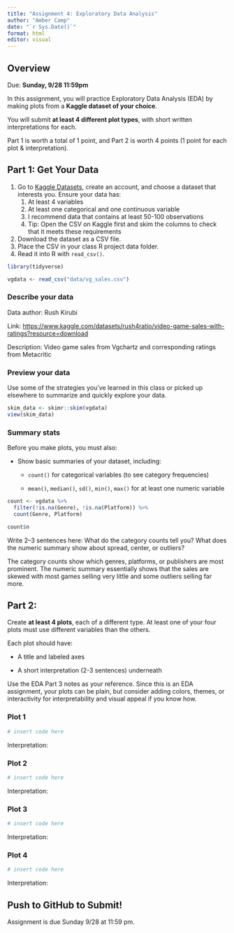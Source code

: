 ```yaml
---
title: "Assignment 4: Exploratory Data Analysis"
author: "Amber Camp"
date: "`r Sys.Date()`"
format: html
editor: visual
---
```


## Overview

Due: **Sunday, 9/28 11:59pm**

In this assignment, you will practice Exploratory Data Analysis (EDA) by making plots from a **Kaggle dataset of your choice**.

You will submit **at least 4 different plot types**, with short written interpretations for each.

Part 1 is worth a total of 1 point, and Part 2 is worth 4 points (1 point for each plot & interpretation).

## Part 1: Get Your Data

1.  Go to [Kaggle Datasets](https://www.kaggle.com/datasets), create an account, and choose a dataset that interests you. Ensure your data has:
    1.  At least 4 variables
    2.  At least one categorical and one continuous variable
    3.  I recommend data that contains at least 50-100 observations
    4.  Tip: Open the CSV on Kaggle first and skim the columns to check that it meets these requirements
2.  Download the dataset as a CSV file.
3.  Place the CSV in your class R project data folder.
4.  Read it into R with `read_csv()`.

```r
library(tidyverse)

vgdata <- read_csv("data/vg_sales.csv")

```

### Describe your data

Data author: Rush Kirubi

Link: <https://www.kaggle.com/datasets/rush4ratio/video-game-sales-with-ratings?resource=download>

Description: Video game sales from Vgchartz and corresponding ratings from Metacritic

### Preview your data

Use some of the strategies you've learned in this class or picked up elsewhere to summarize and quickly explore your data.

```r

skim_data <- skimr::skim(vgdata)
view(skim_data)
```

### Summary stats

Before you make plots, you must also:

-   Show basic summaries of your dataset, including:

    -   `count()` for categorical variables (to see category frequencies)

    -   `mean()`, `median()`, `sd()`, `min()`, `max()` for at least one numeric variable

```r

count <- vgdata %>%
  filter(!is.na(Genre), !is.na(Platform)) %>%
  count(Genre, Platform)

count$n
```

Write 2–3 sentences here: What do the category counts tell you? What does the numeric summary show about spread, center, or outliers?

The category counts show which genres, platforms, or publishers are most prominent. The numeric summary essentially shows that the sales are skewed with most games selling very little and some outliers selling far more.

## Part 2:

Create **at least 4 plots**, each of a different type. At least one of your four plots must use different variables than the others.

Each plot should have:

-   A title and labeled axes

-   A short interpretation (2-3 sentences) underneath

Use the EDA Part 3 notes as your reference. Since this is an EDA assignment, your plots can be plain, but consider adding colors, themes, or interactivity for interpretability and visual appeal if you know how.

### Plot 1

```r
# insert code here

```

Interpretation:

### Plot 2

```r
# insert code here

```

Interpretation:

### Plot 3

```r
# insert code here

```

Interpretation:

### Plot 4

```r
# insert code here

```

Interpretation:

## Push to GitHub to Submit!

Assignment is due Sunday 9/28 at 11:59 pm.
